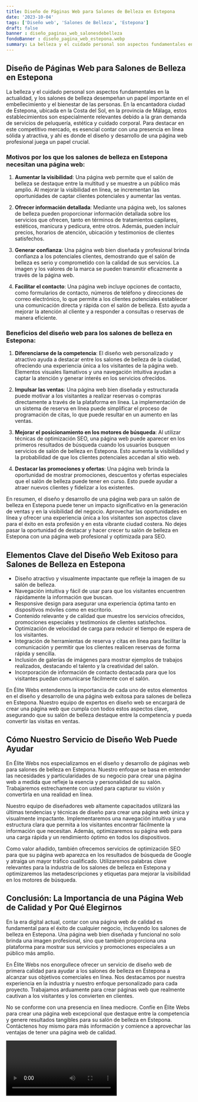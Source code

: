 ```yaml
---
title: Diseño de Páginas Web para Salones de Belleza en Estepona
date: '2023-10-04'
tags: ['Diseño web', 'Salones de Belleza', 'Estepona']
draft: false
banner : diseño_paginas_web_salonesdebelleza
fondoBanner : diseño_pagina_web_estepona.webp
summary: La belleza y el cuidado personal son aspectos fundamentales en la actualidad, y los salones de belleza desempeñan un papel importante en el embellecimiento y el bienestar de las personas. En la encantadora ciudad de Estepona, ubicada en la Costa del Sol, en la provincia de Málaga, estos establecimientos son especialmente relevantes debido a la gran demanda de servicios de peluquería, estética y cuidado corporal. Para destacar en este competitivo mercado, es esencial contar con una presencia en línea sólida y atractiva, y ahí es donde el diseño y desarrollo de una página web profesional juega un papel crucial.
---
```


## Diseño de Páginas Web para Salones de Belleza en Estepona

La belleza y el cuidado personal son aspectos fundamentales en la actualidad, y los salones de belleza desempeñan un papel importante en el embellecimiento y el bienestar de las personas. En la encantadora ciudad de Estepona, ubicada en la Costa del Sol, en la provincia de Málaga, estos establecimientos son especialmente relevantes debido a la gran demanda de servicios de peluquería, estética y cuidado corporal. Para destacar en este competitivo mercado, es esencial contar con una presencia en línea sólida y atractiva, y ahí es donde el diseño y desarrollo de una página web profesional juega un papel crucial.

### Motivos por los que los salones de belleza en Estepona necesitan una página web:

1. **Aumentar la visibilidad**: Una página web permite que el salón de belleza se destaque entre la multitud y se muestre a un público más amplio. Al mejorar la visibilidad en línea, se incrementan las oportunidades de captar clientes potenciales y aumentar las ventas.

2. **Ofrecer información detallada**: Mediante una página web, los salones de belleza pueden proporcionar información detallada sobre los servicios que ofrecen, tanto en términos de tratamientos capilares, estéticos, manicura y pedicura, entre otros. Además, pueden incluir precios, horarios de atención, ubicación y testimonios de clientes satisfechos.

3. **Generar confianza**: Una página web bien diseñada y profesional brinda confianza a los potenciales clientes, demostrando que el salón de belleza es serio y comprometido con la calidad de sus servicios. La imagen y los valores de la marca se pueden transmitir eficazmente a través de la página web.

4. **Facilitar el contacto**: Una página web incluye opciones de contacto, como formularios de contacto, números de teléfono y direcciones de correo electrónico, lo que permite a los clientes potenciales establecer una comunicación directa y rápida con el salón de belleza. Esto ayuda a mejorar la atención al cliente y a responder a consultas o reservas de manera eficiente.

### Beneficios del diseño web para los salones de belleza en Estepona:

1. **Diferenciarse de la competencia**: El diseño web personalizado y atractivo ayuda a destacar entre los salones de belleza de la ciudad, ofreciendo una experiencia única a los visitantes de la página web. Elementos visuales llamativos y una navegación intuitiva ayudan a captar la atención y generar interés en los servicios ofrecidos.

2. **Impulsar las ventas**: Una página web bien diseñada y estructurada puede motivar a los visitantes a realizar reservas o compras directamente a través de la plataforma en línea. La implementación de un sistema de reserva en línea puede simplificar el proceso de programación de citas, lo que puede resultar en un aumento en las ventas.

3. **Mejorar el posicionamiento en los motores de búsqueda**: Al utilizar técnicas de optimización SEO, una página web puede aparecer en los primeros resultados de búsqueda cuando los usuarios busquen servicios de salón de belleza en Estepona. Esto aumenta la visibilidad y la probabilidad de que los clientes potenciales accedan al sitio web.

4. **Destacar las promociones y ofertas**: Una página web brinda la oportunidad de mostrar promociones, descuentos y ofertas especiales que el salón de belleza puede tener en curso. Esto puede ayudar a atraer nuevos clientes y fidelizar a los existentes.

En resumen, el diseño y desarrollo de una página web para un salón de belleza en Estepona puede tener un impacto significativo en la generación de ventas y en la visibilidad del negocio. Aprovechar las oportunidades en línea y ofrecer una experiencia única a los visitantes son aspectos clave para el éxito en esta profesión y en esta vibrante ciudad costera. No dejes pasar la oportunidad de destacar y hacer crecer tu salón de belleza en Estepona con una página web profesional y optimizada para SEO.

<GifSeo />

<Cta />

## Elementos Clave del Diseño Web Exitoso para Salones de Belleza en Estepona

- Diseño atractivo y visualmente impactante que refleje la imagen de su salón de belleza.
- Navegación intuitiva y fácil de usar para que los visitantes encuentren rápidamente la información que buscan.
- Responsive design para asegurar una experiencia óptima tanto en dispositivos móviles como en escritorio.
- Contenido relevante y de calidad que muestre los servicios ofrecidos, promociones especiales y testimonios de clientes satisfechos.
- Optimización de velocidad de carga para reducir el tiempo de espera de los visitantes.
- Integración de herramientas de reserva y citas en línea para facilitar la comunicación y permitir que los clientes realicen reservas de forma rápida y sencilla.
- Inclusión de galerías de imágenes para mostrar ejemplos de trabajos realizados, destacando el talento y la creatividad del salón.
- Incorporación de información de contacto destacada para que los visitantes puedan comunicarse fácilmente con el salón.

En Élite Webs entendemos la importancia de cada uno de estos elementos en el diseño y desarrollo de una página web exitosa para salones de belleza en Estepona. Nuestro equipo de expertos en diseño web se encargará de crear una página web que cumpla con todos estos aspectos clave, asegurando que su salón de belleza destaque entre la competencia y pueda convertir las visitas en ventas.

## Cómo Nuestro Servicio de Diseño Web Puede Ayudar

En Élite Webs nos especializamos en el diseño y desarrollo de páginas web para salones de belleza en Estepona. Nuestro enfoque se basa en entender las necesidades y particularidades de su negocio para crear una página web a medida que refleje la esencia y personalidad de su salón. Trabajaremos estrechamente con usted para capturar su visión y convertirla en una realidad en línea.

Nuestro equipo de diseñadores web altamente capacitados utilizará las últimas tendencias y técnicas de diseño para crear una página web única y visualmente impactante. Implementaremos una navegación intuitiva y una estructura clara que permita a los visitantes encontrar fácilmente la información que necesitan. Además, optimizaremos su página web para una carga rápida y un rendimiento óptimo en todos los dispositivos.

Como valor añadido, también ofrecemos servicios de optimización SEO para que su página web aparezca en los resultados de búsqueda de Google y atraiga un mayor tráfico cualificado. Utilizaremos palabras clave relevantes para la industria de los salones de belleza en Estepona y optimizaremos las metadescripciones y etiquetas para mejorar la visibilidad en los motores de búsqueda.

## Conclusión: La Importancia de una Página Web de Calidad y Por Qué Elegirnos

En la era digital actual, contar con una página web de calidad es fundamental para el éxito de cualquier negocio, incluyendo los salones de belleza en Estepona. Una página web bien diseñada y funcional no solo brinda una imagen profesional, sino que también proporciona una plataforma para mostrar sus servicios y promociones especiales a un público más amplio.

En Élite Webs nos enorgullece ofrecer un servicio de diseño web de primera calidad para ayudar a los salones de belleza en Estepona a alcanzar sus objetivos comerciales en línea. Nos destacamos por nuestra experiencia en la industria y nuestro enfoque personalizado para cada proyecto. Trabajamos arduamente para crear páginas web que realmente cautivan a los visitantes y los convierten en clientes.

No se conforme con una presencia en línea mediocre. Confíe en Élite Webs para crear una página web excepcional que destaque entre la competencia y genere resultados tangibles para su salón de belleza en Estepona. Contáctenos hoy mismo para más información y comience a aprovechar las ventajas de tener una página web de calidad.

<Video />

<CtaBot job='Salones de Belleza' city='Estepona'/>

<Gmaps query='Estepona+españa+maps' />